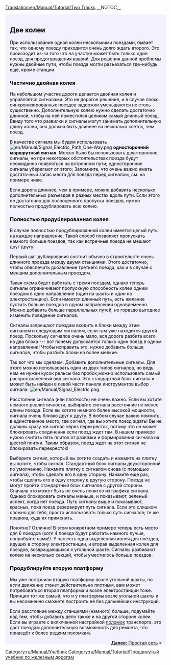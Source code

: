 [[Translation:en/Manual/Tutorial/Two Tracks]]
__NOTOC__
{{ru/Перевод|en/Manual/Tutorial/Two Tracks|50}}
{{en/Tabs|3|2
|ru/Manual/Tutorial/Две платформы|1. Две платформы<!--
-->|ru/Manual/Tutorial/Две колеи|2. Две колеи<!--
-->|ru/Manual/Tutorial/Простая сеть|3. Простая сеть}}
<div style="padding:.5em 1em 1em 1em; border-top:none; background-color:#f1f2fe; color:#000;">
{{ru/Manual/Tutorial/Учебник}}
== Две колеи ==
При использование одной колеи несколькими поездами, бывает так, что одному поезду приходится очень долго ждать второго. Это происходит из-за того что на участке может быть только один поезд, для предотвращения аварий.
Для решения данной проблемы нужны двойные пути, чтобы поезда могли разъехаться где-нибудь ещё, кроме станции.

=== Частично двойная колея ===
На небольшом участке дороги делается двойная колея и управляется сигналами. Это не дорогое решение, и в случае плохо синхронизированных поездов задержки уменьшаются не столь существенно.
Дополнительную колею нужно сделать достаточно длинной, чтобы на ней поместился целиком самый длинный поезд. Ввиду того что развилки и сигналы могут занимать дополнительную длину колеи, она должна быть длиннее на несколько клеток, чем поезд.

В качестве сигнала мы будем использовать [[File:en/Manual/Signal Electric Path One-Way.png]] '''односторонний маршрутный сигнал'''. Можно было бы использовать двусторонние сигналы, но при некоторых обстоятельствах поезда будут неожиданно появляться на встречном пути; односторонние сигналы уберегают от этого; Запомните, что очень важно иметь достаточный запас места для поезда перед сигналом, см. на примере ниже.

{{en/Phototable|[[File:en/Manual/Tutorial/Tutorial passing siding.png|400px]]|Разъезд (щёлкните для увеличения)|none}}

Если дорога длиннее, чем в примере, можно добавить несколько дополнительных разъездов в разных местах вдоль пути. Если этого не достаточно для полноценного пропуска поездов, нужно полностью продублировать всю колею.

=== Полностью продублированная колея  ===
В случае полностью продублированной колеи имеется целый путь на каждое направление. Такой способ позволяет пропускать намного больше поездов, так как встречные поезда не мешают друг другу.  

Первый шаг дублирования состоит обычно в строительсте очень длинного проезда между двумя станциями. Этого достаточно, чтобы обеспечить добавление третьего поезда, как и в случае с меншим дополнительным проездом.

{{en/Phototable|[[File:en/Manual/Tutorial/Tutorial three trains.png|400px]]|Путь, полностью продублированный, и третий поезд (щёлкните для увеличения)|none}}

Такая схема будет работать с тремя поездам, однако теперь сигналы ограничивают пропускную способность колеи одним поездом в одно направление (один на шахты и один на электростанцию). Если имеется длинный путь, есть желание пустить больше поездов в одном направлении одновременно. Можно добавить больше параллельных путей, но гораздо выгоднее изменить поведение сигналов.

Сигналы запрещают поездам входить в блоки между этим сигналом и следующим сигналом, если там уже находится другой поезд. Поскольку сигналов очень мало, вся дорога разбита всего на два блока --- вот почему допускается только один поезд в одном направлении! Чтобы исправить это, нужно добавить больше сигналов, чтобы разбить блоки на более мелкие.

Так вот что мы сделаем. Добавить дополнительные сигналы. Для этого можно использовать один из двух типов сигналов, но ведь нам не нужен кусок рельсы без пробок,можно использовать самый распространенный вид сигнала. Это стандартный блок сигнала и может быть найден в левой части панели инструментов выбор сигнала: [[File:en/Manual/Signal Electric.png]].

Расстояние сигнала (или плотность) не очень важно. Если вы хотите немного реалистичности, выбирайте сигнала расстояние не менее длины поезда. Если вы хотите немного более высокой мощности, сигнала очень близко друг к другу. В любом случае важно помнить, в единственное место, где сигнал, где вы хотите поезд ждать! Вы не должны сразу же сигнал через перекресток, потому что он может блокировать соединения если поезд ждет там. В нашем примере нужно считать пять плиток от развязки и формирования сигнала на шестой плитки. Таким образом, поезд ждет на этот сигнал не блокировать перекресток!

Выберите сигнал, который вы хотите создать и нажмите на плитку вы хотите, чтобы сигнал. Стандартный блок сигналы двухсторонний по умолчанию. Нажмите плитку с сигналом снова (с помощью сигнала), чтобы сделать его в одну сторону. Нажмите еще раз, чтобы сделать его в одну сторону в другую сторону. Поезда не могут пройти стандартный блок сигналов с другой стороны. Сначала это может быть не очень понятно из графика сигнала. Однако блокировать сигналы меньше, и показывают, зеленый аспект, когда нет поезда. Путь сигналы выше и показывают, красных, пока поезд резервирует путь сигнала. Если это слишком сложно для тебя, просто использовать только путь сигналов; те же правила, куда их применить.

{{en/Phototable|[[File:en/Manual/Tutorial/Tutorial intermediate signals.png|400px]]|Двойная колея с промежуточными сигналами. Путевые сигналы также будуь работать на этих позициях (щёлкните для увеличения)|none}}

Понятно? Отлично! В этом конкретном примере теперь есть место для 6 поездов (хотя 4 поезда будут работать намного лучше, попробуйте сами!). У нас есть одна выделенная колея для поездов, идущих в сторону электростанции, и вторая выделенная колея для поездов, возвращающихся к угольной шахте. Сигналы разбивают колею на несколько секций, чтобы уместилось больше поездов.

=== Продублируйте вторую платформу ===
Мы уже построили вторую платформу возле угольной шахты, но если движение станет действительно плотным, вам может потребоваться вторая платформа и возле электростанции тоже. Принцип тот же самый, что и у платформы возле угольной шахты и вы несомненно сможете построить её без дальнейших инструкций.

{{en/Phototable|[[File:en/Manual/Tutorial/Tutorial two platforms both ends.png|400px]]|Вторая платформа возле электростанции (щёлкните для увеличения)|none}}

Если расстояние между станциями (намного) больше, подумайте над тем, чтобы добавить депо также и на другой стороне колеи. Если вы играете с включенной настройкой [[ru/Archive/Manual/Поломки|поломок]] транспорта, это даст поездам дополнительную возможность для ремонта, что приведёт к более редким поломкам.

<span style="float: right">[[ru/Manual/Tutorial/Простая сеть|'''Далее:''' Простая сеть]] &raquo;</span>
</div>
[[Category:ru/Manual/Учебник]]
[[Category:ru/Manual/Tutorial/Продвинутый учебник по железным дорогам]]